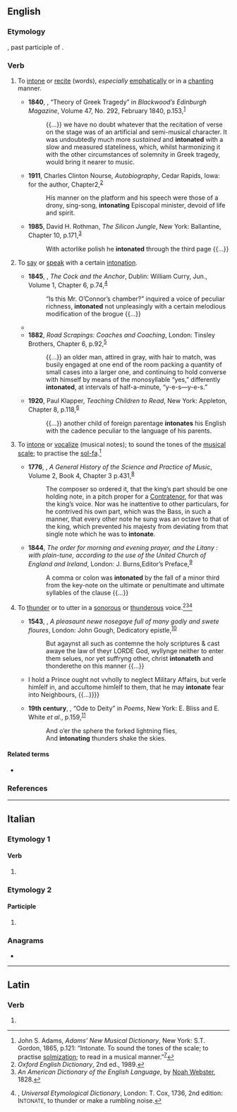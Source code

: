 ==English==

===Etymology===
{{der|en|la|intonatus}}, past participle of {{m|la|intonare||to thunder, resound}}.

===Verb===
{{en-verb}}

# {{lb|en|transitive|intransitive|dated}} To [[intone]] or [[recite]] (words), ''especially'' [[emphatic]]ally or in a [[chant]]ing manner.
#* '''1840''', {{w|Thomas De Quincey}}, “Theory of Greek Tragedy” in ''Blackwood’s Edinburgh Magazine'', Volume 47, No. 292, February 1840, p.{{nbsp}}153,<sup>[https://catalog.hathitrust.org/Record/006061455]</sup>
#*: {{...}} we have no doubt whatever that the recitation of verse on the stage was of an artificial and semi-musical character. It was undoubtedly much more ''sustained'' and '''intonated''' with a slow and measured stateliness, which, whilst harmonizing it with the other circumstances of solemnity in Greek tragedy, would bring it nearer to music.
#* '''1911''', Charles Clinton Nourse, ''Autobiography'', Cedar Rapids, Iowa: for the author, Chapter{{nbsp}}2,<sup>[https://www.gutenberg.org/files/40777/40777-h/40777-h.htm]</sup>
#*: His manner on the platform and his speech were those of a drony, sing-song, '''intonating''' Episcopal minister, devoid of life and spirit.
#* '''1985''', David H. Rothman, ''The Silicon Jungle'', New York: Ballantine, Chapter 10, p.{{nbsp}}171,<sup>[https://www.gutenberg.org/files/54360/54360-h/54360-h.htm]</sup>
#*: With actorlike polish he '''intonated''' through the third page {{...}}
# {{lb|en|transitive|dated}} To [[say]] or [[speak]] with a certain [[intonation]].
#* '''1845''', {{w|Sheridan Le Fanu}}, ''The Cock and the Anchor'', Dublin: William Curry, Jun., Volume 1, Chapter 6, p.{{nbsp}}74,<sup>[https://archive.org/details/cockanchorbeingc01lefa]</sup>
#*: “Is this Mr. O’Connor’s chamber?” inquired a voice of peculiar richness, '''intonated''' not unpleasingly with a certain melodious modification of the brogue {{...}}
#* {{RQ:Hawthorne French and Italian Notebooks of Nathaniel Hawthorne|chapter=Rome|volume=I|page=274|passage=Miss Bremer talked plentifully in her strange manner—good English enough for a foreigner, but so oddly '''intonated''' and accented, that it is impossible to be sure of more than one word in ten.}}
#* '''1882''', ''Road Scrapings: Coaches and Coaching'', London: Tinsley Brothers, Chapter 6, p.{{nbsp}}92,<sup>[https://www.gutenberg.org/files/45372/45372-h/45372-h.htm]</sup>
#*: {{...}} an older man, attired in gray, with hair to match, was busily engaged at one end of the room packing a quantity of small cases into a larger one, and continuing to hold converse with himself by means of the monosyllable “yes,” differently '''intonated''', at intervals of half-a-minute, “y-e-s—y-e-s.”
#* '''1920''', Paul Klapper, ''Teaching Children to Read'', New York: Appleton, Chapter 8, p.{{nbsp}}118,<sup>[https://www.fadedpage.com/books/20180846/html.php]</sup>
#*: {{...}} another child of foreign parentage '''intonates''' his English with the cadence peculiar to the language of his parents.
# {{lb|en|transitive|dated}} To [[intone]] or [[vocalize]] (musical notes); to sound the tones of the [[musical scale]]; to practise the [[sol-fa]].<ref>John S. Adams, ''Adams’ New Musical Dictionary'', New York: S.T. Gordon, 1865, p.{{nbsp}}121: “Intonate. To sound the tones of the scale; to practise [[solmisation|solmization]]; to read in a musical manner.”<sup>[https://catalog.hathitrust.org/Record/100695670]</sup></ref>
#* '''1776''', {{w|John Hawkins (author)|John Hawkins}}, ''A General History of the Science and Practice of Music'', Volume 2, Book 4, Chapter 3 p.{{nbsp}}431,<sup>[https://archive.org/details/generalhistoryof02byuhawk]</sup>
#*: The composer so ordered it, that the king’s part should be one holding note, in a pitch proper for a [[countertenor|Contratenor]], for that was the king’s voice. Nor was he inattentive to other particulars, for he contrived his own part, which was the Bass, in such a manner, that every other note he sung was an octave to that of the king, which prevented his majesty from deviating from that single note which he was to '''intonate'''.
#* '''1844''', ''The order for morning and evening prayer, and the Litany : with plain-tune, according to the use of the United Church of England and Ireland'', London: J. Burns,Editor’s Preface,<sup>[https://catalog.hathitrust.org/Record/100242021]</sup>
#*: A comma or colon was '''intonated''' by the fall of a minor third from the key-note on the ultimate or penultimate and ultimate syllables of the clause {{...}}
# {{lb|en|obsolete}} To [[thunder]] or to utter in a [[sonorous]] or [[thunderous]] voice.<ref>''Oxford English Dictionary'', 2nd ed., 1989.</ref><ref>''An American Dictionary of the English Language'', by [[w:Noah Webster|Noah Webster]], 1828.</ref><ref>{{w|Nathan Bailey}}, ''Universal Etymological Dictionary'', London: T. Cox, 1736, 2nd edition: I<small>NTONATE</small>, to thunder or make a rumbling noise.</ref>
#* '''1543''', {{w|Thomas Beccon}}, ''A pleasaunt newe nosegaye full of many godly and swete floures'', London: John Gough, Dedicatory epistle,<sup>[http://name.umdl.umich.edu/A07010.0001.001]</sup>
#*: But agaynst all such as contemne the holy scriptures & cast awaye the law of theyr LORDE God, wyllynge neither to enter them selues, nor yet suffryng other, christ '''intonateth''' and thonderethe on this manner {{...}}
#* {{RQ:Waterhouse Fortescutus Illustratus|chapter=I|page=30|passage={{...}} I hold a Prince ought not vvholly to neglect Military Affairs, but verſe himſelf in, and accuſtome himſelf to them, that he may '''intonate''' fear into Neighbours, {{...}}}}
#* '''19th century''', {{w|Sumner Lincoln Fairfield}}, “Ode to Deity” in ''Poems'', New York: E. Bliss and E. White ''et al.'', p.{{nbsp}}159,<sup>[https://catalog.hathitrust.org/Record/001422476]</sup>
#*: And o’er the sphere the forked lightning flies,
#*: And '''intonating''' thunders shake the skies.

====Related terms====
* {{l|en|intonation}}

===References===
<references/>

----

==Italian==

===Etymology 1===

====Verb====
{{head|it|verb form}}

# {{inflection of|it|intonare||2|p|pres|indc|;|2|p|impr}}

===Etymology 2===

====Participle====
{{head|it|past participle form|g=f-p}}

# {{feminine plural of|it|intonato}}

===Anagrams===
* {{anagrams|it|a=aeinnott|a tentoni}}

----

==Latin==

===Verb===
{{la-verb-form|intonāte}}

# {{inflection of|la|intonō||2|p|pres|actv|impr}}